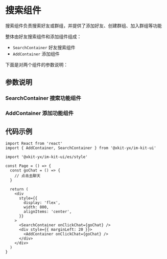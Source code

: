 
<Meta title="IM UI Kit/搜索组件" />

# 搜索组件

搜索组件负责搜索好友或群组，并提供了添加好友、创建群组、加入群组等功能

整体由好友搜索组件和添加组件组成：

- `SearchContainer` 好友搜索组件
- `AddContainer` 添加组件

下面是对两个组件的参数说明：

## 参数说明

### SearchContainer 搜索功能组件

<ArgsTable of={SearchContainer} />

### AddContainer 添加功能组件

<ArgsTable of={AddContainer} />

## 代码示例

```tsx
import React from 'react'
import { AddContainer, SearchContainer } from '@xkit-yx/im-kit-ui'

import '@xkit-yx/im-kit-ui/es/style'

const Page = () => {
  const goChat = () => {
    // 点击去聊天
  }

  return (
    <div
      style={{
        display: 'flex',
        width: 800,
        alignItems: 'center',
      }}
    >
      <SearchContainer onClickChat={goChat} />
      <div style={{ marginLeft: 20 }}>
        <AddContainer onClickChat={goChat} />
      </div>
    </div>
  )
}
```
